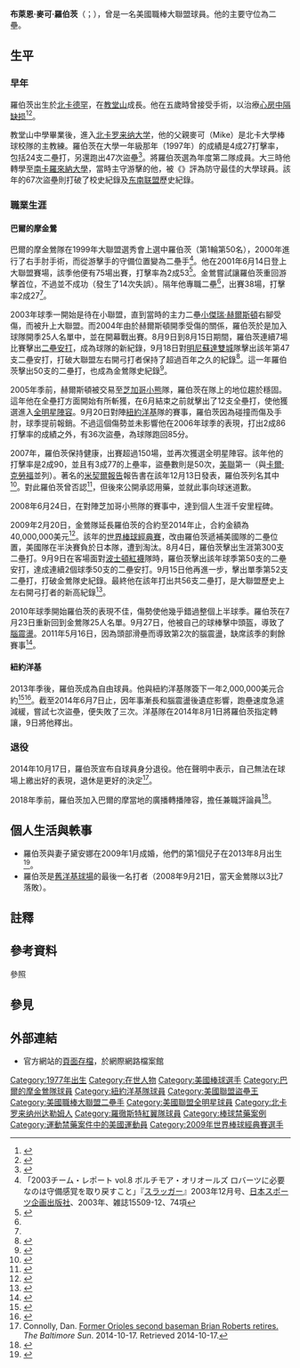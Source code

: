 {{noteTA
|1=zh-tw:羅伯茲; zh:羅伯茨;
}}
{{Infobox baseball biography
|name        = 羅伯茲<br />Brian Roberts
|image       = Brian Roberts 2006-09-08.jpg
|image_size  =
|caption     =
|position    =
|bats        = 左右開弓
|throws      = 右
|birth_date  = {{Birth date and age|1977|10|9}}
|birth_place = [[北卡羅來納州|北卡羅來納州]][[德罕_(北卡羅來納州)|德罕]]
|death_date  = 
|death_place = 
|debutleague = [[美國職棒大聯盟|MLB]]
|debutdate   = 6月14日
|debutyear   = 2001年
|debutteam   = [[巴爾的摩金鶯|巴爾的摩金鶯]]隊
|finalleague = MLB
|finaldate   = 7月28日
|finalyear   = 2014年
|finalteam   = [[紐約洋基|紐約洋基]]隊
|statleague  = MLB
|stat1label  = [[打擊率|打擊率]]
|stat1value  = .276
|stat2label  = [[全壘打|全壘打]]
|stat2value  = 97
|stat3label  = [[打點|打點]]
|stat3value  = 542
|teams       =
* 巴爾的摩金鶯隊（{{mlby|2001}}–{{mlby|2013}}）
* 紐約洋基隊（{{mlby|2014}}）
|highlights  =
* 2×[[美國職棒大聯盟全明星賽|全明星賽]]（[[2005年美國職棒大聯盟全明星賽|2005年]]、[[2007年美國職棒大聯盟全明星賽|2007年]]）
* [[美國職棒大聯盟盜壘王|美聯盜壘王]]（2007年）
* 巴爾的摩金鶯隊名人堂
}}

'''布萊恩·麥可·羅伯茨'''（{{lang-en|Brian Michael Roberts}}；{{bd|1977年|10月9日||}}），曾是一名美國職棒大聯盟球員。他的主要守位為二壘。

== 生平 ==
=== 早年 ===
羅伯茨出生於[[北卡罗来纳州|北卡]][[德罕_(北卡羅來納州)|德罕]]，在[[教堂山_(北卡罗来纳州)|教堂山]]成長。他在五歲時曾接受手術，以治療[[心房中隔缺损|心房中隔缺损]]<ref>{{cite web |author=Bruce Lowitt |url=http://mlb.mlb.com/pa/news/article.jsp?ymd=20110406&content_id=17430056&vkey=mlbpa_news&fext=.jsp |title=Major League Baseball Players Association: News |publisher=Mlb.mlb.com |access-date=2013-12-17 |archive-date=2016-04-16 |archive-url=https://web.archive.org/web/20160416095328/http://mlb.mlb.com/pa/news/article.jsp?ymd=20110406&content_id=17430056&vkey=mlbpa_news&fext=.jsp }}</ref><ref>{{cite web |url=http://sports.espn.go.com/mlb/columns/story?columnist=miller_gary&id=2056439 |title=Roberts coming into own on multiple levels – MLB – ESPN |publisher=Sports.espn.go.com |date=2005-05-12 |access-date=2013-12-17 |archive-date=2016-01-07 |archive-url=https://web.archive.org/web/20160107050251/http://sports.espn.go.com/mlb/columns/story?columnist=miller_gary&id=2056439 }}</ref>。

教堂山中學畢業後，進入[[北卡罗来纳大学|北卡罗来纳大学]]，他的父親麥可（Mike）是北卡大學棒球校隊的主教練。羅伯茨在大學一年級那年（1997年）的成績是4成27打擊率，包括24支二壘打，另還跑出47次盜壘<ref>{{cite web |url=http://www.dukechronicle.com/articles/1998/04/16/resignation-brings-end-uncs-father-son-tandem |title=Resignation brings end for UNC's father-son tandem | The Chronicle |publisher=Dukechronicle.com |date=1998-03-31 |access-date=2013-12-17 |archive-url=https://web.archive.org/web/20131217221550/http://www.dukechronicle.com/articles/1998/04/16/resignation-brings-end-uncs-father-son-tandem |archive-date=2013-12-17 |deadurl=yes }}</ref>。{{Le|美國大學棒球記者協會|National Collegiate Baseball Writers Association|大學棒球記者協會}}將羅伯茨選為年度第二隊成員。大三時他轉學至[[南卡羅來納大學|南卡羅來納大學]]，當時主守游擊的他，被《{{Le|棒球美國 (刊物)|Baseball America|棒球美國}}》評為防守最佳的大學球員。該年的67次盜壘則打破了校史紀錄及[[东南联盟|东南联盟]]歷史紀錄。

=== 職業生涯 ===
==== 巴爾的摩金鶯 ====
巴爾的摩金鶯隊在1999年大聯盟選秀會上選中羅伯茨（第1輪第50名），2000年進行了右手肘手術，而從游擊手的守備位置變為二壘手<ref name="sul200312">「2003チーム・レポート vol.8 ボルチモア・オリオールズ ロバーツに必要なのは守備感覚を取り戻すこと」『[[スラッガー_(雑誌)|スラッガー]]』2003年12月号、[[日本スポーツ企画出版社|日本スポーツ企画出版社]]、2003年、雑誌15509-12、74項</ref>。他在2001年6月14日登上大聯盟賽場，該季他便有75場出賽，打擊率為2成53<ref name=":0">{{Cite web|last=|first=|date=|title=Brian Roberts|url=https://www.baseball-reference.com/register/player.fcgi?id=robert002bri|url-status=live|archive-url=https://web.archive.org/web/20190214192722/https://www.baseball-reference.com/register/player.fcgi?id=robert002bri |archive-date=2019-02-14 |access-date=2020-01-19|website=Baseball-reference.com}}</ref>。金鶯嘗試讓羅伯茨重回游擊首位，不過並不成功（發生了14次失誤）。隔年他專職二壘<ref name="sul200312" />，出賽38場，打擊率2成27<ref name=":0" />。

2003年球季一開始是待在小聯盟，直到當時的主力二壘[[傑瑞·赫爾斯頓_(1976年)|小傑瑞·赫爾斯頓]]右腳受傷，而被升上大聯盟。而2004年由於赫爾斯頓開季受傷的關係，羅伯茨於是加入球隊開季25人名單中，並在開幕戰出賽。8月9日到8月15日期間，羅伯茨連續7場比賽擊出[[二壘安打|二壘安打]]，成為球隊的新紀錄，9月18日對[[明尼蘇達雙城|明尼蘇達雙城]]隊擊出該年第47支二壘安打，打破大聯盟左右開弓打者保持了超過百年之久的紀錄<ref name="bio2004">{{Cite web|url=http://baltimore.orioles.mlb.com/team/player_career.jsp?player_id=406878&y=2004|title=Player Profile: Brian Roberts (2004 Career Highlights). |work=MLB.com|language=en|accessdate=2008年2月12日}}</ref>。這一年羅伯茨擊出50支的二壘打，也成為金鶯隊史紀錄{{NoteTag|原紀錄由[[小卡爾·瑞普肯|小卡爾·瑞普肯]]持有。}}<ref name="book2005">{{Cite book<!--|和書-->|author=友成那智、村上雅則|year=2005|title=メジャーリーグ・完全データ選手名鑑2005|publisher=廣済堂出版|pages=65|id=ISBN 978-4-331-51093-3}}</ref>。

2005年季前，赫爾斯頓被交易至[[芝加哥小熊|芝加哥小熊]]隊{{NoteTag|該筆交易的主菜是強打者[[萨米·索萨|萨米·索萨]]，不過當時他的職業生涯已近晚期。金鶯方另外還送出潛力新秀麥可·豐特諾特（Mike Fontenot）及大衛·克羅瑟斯（David Crouthers）。}}，羅伯茨在隊上的地位趨於穩固。這年他在全壘打方面開始有所斬獲，在6月結束之前就擊出了12支全壘打，使他獲選進入[[美國職棒大聯盟全明星賽|全明星陣容]]。9月20日對陣[[紐約洋基|紐約洋基]]隊的賽事，羅伯茨因為碰撞而傷及手肘，球季提前報銷。不過這個傷勢並未影響他在2006年球季的表現，打出2成86打擊率的成績之外，有36次盜壘，為球隊跑回85分。

2007年，羅伯茨保持健康，出賽超過150場，並再次獲選全明星陣容。該年他的打擊率是2成90，並且有3成77的上壘率，盜壘數則是50次，[[美國聯盟|美聯]]第一（與[[卡爾·克勞福|卡爾·克勞福]]並列）。著名的[[米契爾報告|米契爾報告]]報告書在該年12月13日發表，羅伯茨列名其中<ref>{{cite web|url=http://assets.espn.go.com/media/pdf/071213/mitchell_report.pdf|title=Mitchell, p.158|language=en|work=Mitchell Report|accessdate=2008-11-07|archive-date=2011-01-19|archive-url=https://web.archive.org/web/20110119005418/http://assets.espn.go.com/media/pdf/071213/mitchell_report.pdf|dead-url=no}}</ref>。對此羅伯茨曾否認<ref name="WashingtonPost">{{cite news| url=https://www.washingtonpost.com/wp-dyn/content/article/2006/10/02/AR2006100201054.html| title=U.S. Attorney Says Report Alleging Drug Use Contains 'Inaccuracies'| newspaper=The Washington Post| page=E02| date=2006-10-03| access-date=2006-10-04| archive-date=2012-10-24| archive-url=https://web.archive.org/web/20121024182531/http://www.washingtonpost.com/wp-dyn/content/article/2006/10/02/AR2006100201054.html}}</ref>，但後來公開承認用藥，並就此事向球迷道歉。

2008年6月24日，在對陣芝加哥小熊隊的賽事中，達到個人生涯千安里程碑。

2009年2月20日，金鶯隊延長羅伯茨的合約至2014年止，合約金額為40,000,000美元<ref>{{cite web|title=O's extend 2B Roberts through 2014|url=http://www.sportsnetwork.com/merge/tsnform.aspx?c=sportsnetwork&page=mlb/news/news.aspx?id=4213788|publisher=The Sports Network|accessdate=2014-02-21|language=en|deadurl=yes|archiveurl=https://web.archive.org/web/20110525235346/http://www.sportsnetwork.com/merge/tsnform.aspx?c=sportsnetwork&page=mlb%2Fnews%2Fnews.aspx%3Fid%3D4213788|archivedate=2011-05-25}}</ref>。該年的[[2009年世界棒球經典賽|世界棒球經典賽]]，改由羅伯茨遞補美國隊的二壘位置{{NoteTag|原本二壘位置為[[達斯汀·佩德羅亞|達斯汀·佩德羅亞]]，他因傷而退出賽事。}}，美國隊在半決賽負於日本隊，遭到淘汰。8月4日，羅伯茨擊出生涯第300支二壘打。9月9日在客場面對[[波士頓紅襪|波士頓紅襪]]隊時，羅伯茨擊出該年球季第50支的二壘安打，達成連續2個球季50支的二壘安打。9月15日他再進一步，擊出單季第52支二壘打，打破金鶯隊史紀錄。最終他在該年打出共56支二壘打，是大聯盟歷史上左右開弓打者的新高紀錄<ref>{{cite web |url=http://espn.go.com/mlb/stats/batting/_/year/2009/sort/doubles |title=2009 Regular Season MLB Baseball Batting Statistics and League Leaders – Major League Baseball – ESPN |publisher=Espn.go.com |access-date=2013-12-17 |archive-date=2016-04-13 |archive-url=https://web.archive.org/web/20160413165401/http://espn.go.com/mlb/stats/batting/_/year/2009/sort/doubles }}</ref>。

2010年球季開始羅伯茨的表現不佳，傷勢使他幾乎錯過整個上半球季。羅伯茨在7月23日重新回到金鶯隊25人名單。9月27日，他被自己的球棒擊中頭盔，導致了[[腦震盪|腦震盪]]。2011年5月16日，因為頭部滑壘而導致第2次的腦震盪，缺席該季的剩餘賽事<ref name="fog">{{cite web |url=http://msn.foxsports.com/mlb/story/baltimore-orioles-brian-roberts-concussion-recovery-long-process-nearly-over-032513 |title=Fog finally lifts for Brian Roberts – MLB News | FOX Sports on MSN |publisher=Msn.foxsports.com |date=2013-03-25 |access-date=2013-12-17 |archive-date=2014-05-09 |archive-url=https://web.archive.org/web/20140509043248/http://msn.foxsports.com/mlb/story/baltimore-orioles-brian-roberts-concussion-recovery-long-process-nearly-over-032513 }}</ref>。

==== 紐約洋基 ====
2013年季後，羅伯茨成為自由球員。他與紐約洋基隊簽下一年2,000,000美元合約<ref name="leaving">{{Cite web|url=http://www.baltimoresun.com/sports/orioles/blog/bal-brian-roberts-talks-about-leaving-the-orioles-becoming-a-yankee-and-his-yes-network-comments-20140127,0,5817378.story?page=1|title = Brian Roberts talks about leaving the Orioles, joining the Yankees and his YES Network comments}}</ref><ref>{{cite web |url=http://mlb.mlb.com/news/article/mlb/yankees-reportedly-nearing-deal-with-roberts?ymd=20131217&content_id=66028572&vkey=news_mlb |title=Yankees reportedly nearing deal with Roberts | MLB.com: News |publisher=Mlb.mlb.com |date=2013-12-17 |access-date=2013-12-17 |archive-date=2013-12-20 |archive-url=https://web.archive.org/web/20131220210813/http://mlb.mlb.com/news/article/mlb/yankees-reportedly-nearing-deal-with-roberts?ymd=20131217&content_id=66028572&vkey=news_mlb }}</ref>。截至2014年6月7日止，因年事漸長和腦震盪後遺症影響，跑壘速度急遽減緩，嘗試七次盜壘，便失敗了三次。洋基隊在2014年8月1日將羅伯茨指定轉讓，9日將他釋出。

=== 退役 ===
2014年10月17日，羅伯茨宣布自球員身分退役。他在聲明中表示，自己無法在球場上繳出好的表現，退休是更好的決定<ref>Connolly, Dan. [http://www.baltimoresun.com/sports/orioles/bs-sp-brian-roberts-retires-1018-20141017-story.html Former Orioles second baseman Brian Roberts retires.] {{Wayback|url=http://www.baltimoresun.com/sports/orioles/bs-sp-brian-roberts-retires-1018-20141017-story.html |date=20220520032041 }} ''The Baltimore Sun''. 2014-10-17. Retrieved 2014-10-17.</ref>。

2018年季前，羅伯茨加入巴爾的摩當地的廣播轉播陣容，擔任兼職評論員<ref>{{cite web|url=https://foxbaltimore.com/sports/sports-unlimited/orioles-all-star-brian-roberts-joins-orioles-radio-network|title=Orioles All-Star Brian Roberts Joins Orioles Radio Network|last=Proctor|first=Brandi|website=Fox 45 News|date=2018-02-16|access-date=2022-04-28|archive-date=2020-02-21|archive-url=https://web.archive.org/web/20200221231929/https://foxbaltimore.com/sports/sports-unlimited/orioles-all-star-brian-roberts-joins-orioles-radio-network}}</ref>。

== 個人生活與軼事 ==
* 羅伯茨與妻子黛安娜在2009年1月成婚，他們的第1個兒子在2013年8月出生<ref>{{cite news|last1=Gallen|first1=Daniel|title=Brian Roberts' wife, Diana, gives birth to boy named Jax Isaac|url=http://articles.baltimoresun.com/2013-08-03/sports/bal-brian-roberts-wife-diana-gives-birth-to-baby-boy-named-jax-isaac-20130803_1_paternity-leave-brian-roberts-right-hander-steve-johnson|access-date=October 18, 2014|publisher=Baltimore Sun|date=2013-08-03|archive-date=2014-10-18|archive-url=https://web.archive.org/web/20141018201154/http://articles.baltimoresun.com/2013-08-03/sports/bal-brian-roberts-wife-diana-gives-birth-to-baby-boy-named-jax-isaac-20130803_1_paternity-leave-brian-roberts-right-hander-steve-johnson}}</ref>。
* 羅伯茨是[[洋基体育场_(1923年)|舊洋基球場]]的最後一名打者（2008年9月21日，當天金鶯隊以3比7落敗）。

== 註釋 ==
{{NoteFoot}}

== 參考資料 ==
;參照
{{Reflist|2}}

== 參見 ==
{{Portal box|人物|棒球}}

== 外部連結 ==
{{commonscat|Brian Roberts}}
{{Baseballstats | mlb=406878 | espn=4773 | br=r/roberbr01 | fangraphs=166 | cube=R/Brian-Roberts}}
* 官方網站的[https://web.archive.org/web/20180805222827/http://brianroberts1.com/ 頁面存檔]，於網際網路檔案館

{{2009年世界棒球經典賽美國隊選手列表}}

{{Authority control}}

{{DEFAULTSORT:Roberts, Brian}}
[[Category:1977年出生|Category:1977年出生]]
[[Category:在世人物|Category:在世人物]]
[[Category:美國棒球選手|Category:美國棒球選手]]
[[Category:巴爾的摩金鶯隊球員|Category:巴爾的摩金鶯隊球員]]
[[Category:紐約洋基隊球員|Category:紐約洋基隊球員]]
[[Category:美國聯盟盜壘王|Category:美國聯盟盜壘王]]
[[Category:美國職棒大聯盟二壘手|Category:美國職棒大聯盟二壘手]]
[[Category:美國聯盟全明星球員|Category:美國聯盟全明星球員]]
[[Category:北卡罗来纳州达勒姆人|Category:北卡罗来纳州达勒姆人]]
[[Category:羅徹斯特紅翼隊球員|Category:羅徹斯特紅翼隊球員]]
[[Category:棒球禁藥案例|Category:棒球禁藥案例]]
[[Category:運動禁藥案件中的美國運動員|Category:運動禁藥案件中的美國運動員]]
[[Category:2009年世界棒球經典賽選手|Category:2009年世界棒球經典賽選手]]